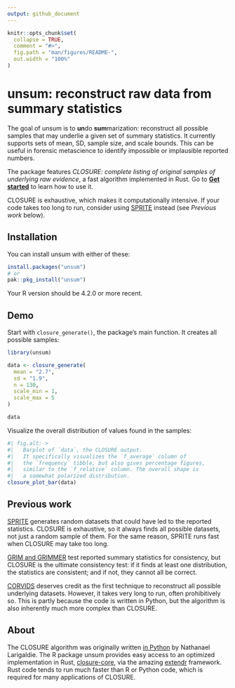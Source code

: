 ```yaml
---
output: github_document
---
```


<!-- README.md is generated from README.Rmd. Please edit that file -->

```r
knitr::opts_chunk$set(
  collapse = TRUE,
  comment = "#>",
  fig.path = "man/figures/README-",
  out.width = "100%"
)
```


# unsum: reconstruct raw data from summary statistics

<!-- badges: start -->

<!-- badges: end -->

The goal of unsum is to **un**do **sum**marization: reconstruct all possible samples that may underlie a given set of summary statistics. It currently supports sets of mean, SD, sample size, and scale bounds. This can be useful in forensic metascience to identify impossible or implausible reported numbers.

The package features *CLOSURE: complete listing of original samples of underlying raw evidence*, a fast algorithm implemented in Rust. Go to [**Get started**](https://lhdjung.github.io/unsum/articles/unsum.html) to learn how to use it.

CLOSURE is exhaustive, which makes it computationally intensive. If your code takes too long to run, consider using [SPRITE](https://lukaswallrich.github.io/rsprite2//) instead (see *Previous work* below).

## Installation

You can install unsum with either of these:

``` r
install.packages("unsum")
# or
pak::pkg_install("unsum")
```

Your R version should be 4.2.0 or more recent.

## Demo

Start with `closure_generate()`, the package's main function. It creates all possible samples:

```r
library(unsum)

data <- closure_generate(
  mean = "2.7",
  sd = "1.9",
  n = 130,
  scale_min = 1,
  scale_max = 5
)

data
```

Visualize the overall distribution of values found in the samples:

```r
#| fig.alt: >
#|   Barplot of `data`, the CLOSURE output.
#|   It specifically visualizes the `f_average` column of
#|   the `frequency` tibble, but also gives percentage figures,
#|   similar to the `f_relative` column. The overall shape is
#|   a somewhat polarized distribution.
closure_plot_bar(data)
```

## Previous work

[SPRITE](https://lukaswallrich.github.io/rsprite2/) generates random datasets that could have led to the reported statistics. CLOSURE is exhaustive, so it always finds all possible datasets, not just a random sample of them. For the same reason, SPRITE runs fast when CLOSURE may take too long.

[GRIM and GRIMMER](https://lhdjung.github.io/scrutiny/) test reported summary statistics for consistency, but CLOSURE is the ultimate consistency test: if it finds at least one distribution, the statistics are consistent; and if not, they cannot all be correct.

[CORVIDS](https://github.com/katherinemwood/corvids) deserves credit as the first technique to reconstruct all possible underlying datasets. However, it takes very long to run, often prohibitively so. This is partly because the code is written in Python, but the algorithm is also inherently much more complex than CLOSURE.

## About

The CLOSURE algorithm was originally written [in Python](https://github.com/larigaldie-n/CLOSURE-Python) by Nathanael Larigaldie. The R package unsum provides easy access to an optimized implementation in Rust, [closure-core](https://github.com/lhdjung/closure-core), via the amazing [extendr](https://extendr.github.io/) framework. Rust code tends to run much faster than R or Python code, which is required for many applications of CLOSURE.
